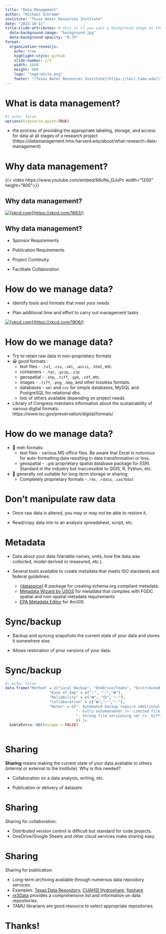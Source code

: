 ```yaml
---
title: "Data Management"
author: "Michael Schramm"
institute: "Texas Water Resources Institute"
date: "2022-10-11"
title-slide-attributes: # this is if you want a background image on the title screen. Use the right path to the image you want
  data-background-image: "background.jpg"
  data-background-opacity: "0.75"
format:
  organization-revealjs:
    echo: true
    highlight-style: github
    slide-number: c/t
    width: 1600
    height: 900
    logo: "logo-white.png"
    footer: "[Texas Water Resources Institute](https://twri.tamu.edu/)"
---
```



# What is data management?

```r
#| echo: false
options(tidyverse.quiet=TRUE)

```

::: incremental
-   the process of providing the appropriate labeling, storage, and access for data at all stages of a research project (https://datamanagement.hms.harvard.edu/about/what-research-data-management)
:::

# Why data management?

{{< video https://www.youtube.com/embed/66oNv_DJuPc width="1200" height="800">}}


## Why data management? {background-image="background.jpg" background-opacity="0.25"}

[![\[xkcd.com\](https://xkcd.com/1683/)](xkcd/digital_data.png){fig-alt="digital data"}](https://xkcd.com/1683/)

## Why data management?

::: incremental
-   Sponsor Requirements

-   Publication Requirements

-   Project Continuity

-   Facilitate Collaboration
:::



# How do we manage data?

-   Identify tools and formats that meet your needs

-   Plan additional time and effort to carry out management tasks

[![\[xkcd.com\](https://xkcd.com/1906/)](xkcd/making_progress.png){fig-alt="Making progress"}](https://xkcd.com/1906)

# How do we manage data?

::: incremental
-   Try to retain raw data in non-proprietary formats
-   😀 good formats :
    -   text files - `.txt`, `.csv`, `.xml`, `.ascii`, `.html`, etc.
    -   containers - `.tar`, `.gzip`, `.zip`
    -   geospatial - `.shp`, `.tiff`, `.gpk`, `.cdf`, etc.
    -   images - `.tiff`, `.png`, `.bmp`, and other lossless formats.
    -   databases - `xml` and `csv` for simple databases, MySQL and PostgreSQL for relational dbs.
    -   lots of others available depending on project needs
-   Library of Congress maintains information about the sustainability of various digital formats: https://www.loc.gov/preservation/digital/formats/
:::

# How do we manage data?

::: incremental
-   🤨 meh formats:
    -   text files - various MS office files. Be aware that Excel is notorious for auto-formatting data resulting in data transformation or loss.
    -   geospatial - `.gdb` proprietary spatial database package for ESRI. Standard in the industry but inaccessible to QGIS, R, Python, etc.
-   😬 generally not suitable for long-term storage or sharing:
    -   Completely proprietary formats -`.rds`, `.rdata`, `.sas7bdat`
:::

# Don't manipulate raw data

-   Once raw data is altered, you may or may not be able to restore it.

-   Read/copy data into to an analysis spreadsheet, script, etc.

# Metadata

::: incremental
-   Data about your data (Variable names, units, how the data was collected, model derived or measured, etc.).

-   Several tools available to create metadata that meets ISO standards and federal guidelines.
    - [{dataspice}](https://docs.ropensci.org/dataspice/) R package for creating schema.org compliant metadata.
    - [Metadata Wizard by USGS](https://github.com/usgs/fort-pymdwizard) for metadata that complies with FGDC spatial and non-spatial metadata requirements
    - [EPA Metadata Editor](https://www.epa.gov/geospatial/epa-metadata-editor) for ArcGIS
:::

# Sync/backup

-   Backup and syncing snapshots the current state of your data and stores it somewhere else.

-   Allows restoration of prior versions of your data.

# Sync/backup

```r
#| echo: false
data.frame("Method" = c("Local Backup", "OneDrive/Teams", "Distributed <br /> Version Control <br /> (Github, GitLab, etc."),
                    "Ease of Imp" = c("✅", "✅","❌"),
                    "Reliability" = c("❌", "🟡", "✅"),
                    "Collaboration" = c("❌","✅","✅"),
                    "Notes" = c("- Automated backup require additional setup/software <br />- No file versioning",
                                "- Fully automated<br />- Limited file versioning",
                                "- Strong file versioning <br />- Difficult to learn"
                                )) |> 
  kableExtra::kbl(escape = FALSE)
  
```

# Sharing

**Sharing** means making the current state of your data available to others (internal or external to the Institute). Why is this needed?

-   Collaboration on a data analysis, writing, etc.

-   Publication or delivery of datasets

# Sharing

Sharing for collaboration:

-   Distributed version control is difficult but standard for code projects.
-   OneDrive/Google Sheets and other cloud services make sharing easy.

# Sharing

Sharing for publication:

-   Long-term archiving available through numerous data repository services.
-   Examples: [Texas Data Repository](https://dataverse.tdl.org/), [CUAHSI Hydroshare](https://www.hydroshare.org/), [figshare](https://figshare.com/)
-   [re3Data](https://www.re3data.org/) provides a comprehensive list and information on data repositories.
-   TAMU librarians are good resource to select appropriate repositories.


# Thanks!